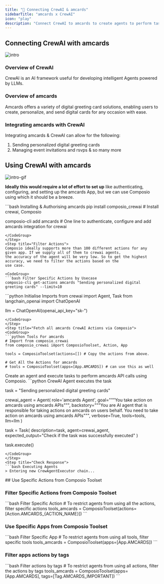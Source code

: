 ```yaml
---
title: "🚀 Connecting CrewAI & amcards"
sidebarTitle: "amcards x CrewAI"
icon: "play"
description: "Connect CrewAI to amcards to create agents to perform tasks using natural language"
---
```


## Connecting CrewAI with amcards
![intro](/media/intro.jpg)

### Overview of CrewAI

CrewAI is an AI framework useful for developing intelligent Agents powered by LLMs.

### Overview of amcards

Amcards offers a variety of digital greeting card solutions, enabling users to create, personalize, and send digital cards for any occasion with ease.

### Integrating amcards with CrewAI

Integrating amcards & CrewAI can allow for the following:

1. Sending personalized digital greeting cards
2. Managing event invitations and rsvps
& so many more

## Using CrewAI with amcards
![intro-gif](/media/intro.gif)
<Steps>
<Step title="Setting Up the Environment">

**Ideally this would require a lot of effort to set up** like authenticating, configuring, and setting up the amcards App, but we can use Composio using which it should be a breeze.

<CodeGroup>
```bash Installing & Authorising amcards
pip install composio_crewai # Install crewai, Composio 

composio-cli add amcards # One line to authenticate, configure and add amcards integration for crewai
```
</CodeGroup>
</Step>
<Step title="Filter Actions">
Composio ideally supports more than 100 different actions for any given app. If we supply all of them to crewai agents, 
the accuracy of the agent will be very low. So to get the highest accuracy, we need to filter the actions based on the 
use case.

<CodeGroup>
```bash Filter Specific Actions by Usecase
composio-cli get-actions amcards "Sending personalized digital greeting cards" --limit=10
```
</CodeGroup>

</Step>
<Step title="Import Base Packages">

<CodeGroup>
```python Initialise Imports
from crewai import Agent, Task
from langchain_openai import ChatOpenAI

llm = ChatOpenAI(openai_api_key="sk-<OPENAI KEY>")
```
</CodeGroup>
</Step>
<Step title="Fetch all amcards CrewAI Actions via Composio">
<CodeGroup>
```python Tools For amcards
# Import from composio_crewai
from composio_crewai import ComposioToolset, Action, App

tools = ComposioToolset(actions=[]) # Copy the actions from above. 

# Get All the Actions for amcards
# tools = ComposioToolset(apps=[App.AMCARDS]) # can use this as well
```
</CodeGroup>
</Step>
<Step title="Execute the Agent">
Create an agent and execute tasks to perform amcards API calls using Composio. 
<CodeGroup>
```python CrewAI Agent executes the task

task = "Sending personalized digital greeting cards"

crewai_agent = Agent(
    role='amcards Agent',
    goal="""You take action on amcards using amcards APIs""",
    backstory="""You are AI agent that is responsible for taking actions on amcards on users behalf. You need to take action on amcards using amcards APIs""",
    verbose=True,
    tools=tools,
    llm=llm
)

task = Task(
    description=task,
    agent=crewai_agent,
    expected_output="Check if the task was successfully executed"
)

task.execute()
```
</CodeGroup>
</Step>
<Step title="Check Response">
```bash Executing Agents
> Entering new CrewAgentExecutor chain...
```
</Step>
</Steps>
## Use Specific Actions from Composio Toolset

### Filter Specific Actions from Composio Toolset

<CodeGroup>
```bash Filter Specific Action
# To restrict agents from using all the actions, filter specific actions
tools_amcards = ComposioToolset(actions=[Action.AMCARDS_{ACTION_NAME}])
```
</CodeGroup>

### Use Specific Apps from Composio Toolset
<CodeGroup>
```bash Filter Specific App
# To restrict agents from using all tools, filter specific tools
tools_amcards = ComposioToolset(apps=[App.AMCARDS])
```
</CodeGroup>

### Filter apps actions by tags 
<CodeGroup>
```bash Filter actions by tags
# To restrict agents from using all actions, filter the actions by tags
tools_amcards = ComposioToolset(apps=[App.AMCARDS], tags=[Tag.AMCARDS_IMPORTANT])
```
</CodeGroup>
